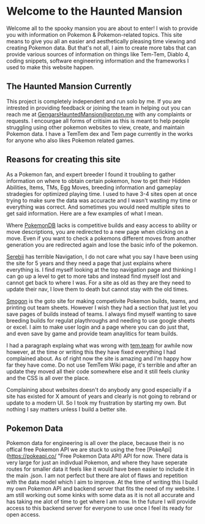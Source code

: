 # Welcome to the Haunted Mansion

Welcome all to the spooky mansion you are about to enter!
I wish to provide you with information on Pokemon & Pokemon-related topics. 
This site means to give you all an easier and aesthetically pleasing time viewing
and creating Pokemon data. But that's not all, I aim to create more tabs that can provide
various sources of information on things like Tem-Tem, Diablo 4, coding snippets, software engineering
information  and the frameworks I used to make this website happen.

## The Haunted Mansion Currently

This project is completely independent and run solo by me. 
If you are intrested in providing feedback or joining the team in helping out you can reach me at
GengarsHauntedMansion@proton.me with any complaints or requests. 
I encourgae all forms of critisim as this is meant to help people struggling using other pokemon 
websites to view, create, and maintain Pokemon data. I have a TemTem dex and Tem page currently in
 the works for anyone who also likes Pokemon related games.

## Reasons for creating this site

As a Pokemon fan, and expert breeder I found it troubling to gather information on where to obtain certain
pokemon, how to get their Hidden Abilities, Items, TMs, Egg Moves, breeding information and gameplay 
stradegies for optimized playing time. I used to have 3-4 sites open at once trying to make sure the data 
was accuracte and I wasn't wasting my time or everything was correct. And sometimes you would need multiple 
sites to get said information. Here are a few examples of what I mean.
    
Where [PokemonDB](https://pokemondb.net/ "Best site for pokemon information") lacks is competitive builds
and easy access to ability or move descriptions, you are redirected to a new page when clicking on a move.
Even if you want to check a pokemons different moves from another generation you are redirected again and 
lose the basic info of the pokemon.

[Serebii](https://www.serebii.net/pokedex/ "Great historic pokemon site") has terrible Navigation, 
I do not care what you say I have been using the site for 5 years and they need a page that just explains
where everything is. I find myself looking at the top navigation page and thinking I can go up a level
to get to more tabs and instead find myself lost and cannot get back to where I was. For a site as old
as they are they need to update their nav, I love them to death but cannot stay with the old times.

[Smogon](https://www.smogon.com/dex/ss/pokemon/ "The site for Pokemon Comp Builds") is the goto site for
making competivite Pokemon builds, teams, and printing out team sheets. However I wish they had a section
that just let you save pages of builds instead of teams. I always find myself wanting to save breeding
builds for regulat playthroughs and needing to use google sheets or excel. I aim to make user login and
a page where you can do just that, and even save by game and provide team anaylitics for team builds.

I had a paragraph explaing what was wrong with [tem.team](https://tem.team/ "Current best site for Temtem") for
awhile now however, at the time or writing this they have fixed everything I had complained about. 
As of right now the site is amazing and I'm happy how far they have come. Do not use TemTem Wiki page,
it's terrible and after an update they moved all their code somewhere else and it still feels clunky 
and the CSS is all over the place.

Complaining about websites doesn't do anybody any good especially if a site has existed for X amount of
years and clearly is not going to rebrand or update to a modern UI. So I took my frustration by starting
my own. But nothing I say matters unless I build a better site.

## Pokemon Data

Pokemon data for engineering is all over the place, because their is no offical free Pokemon API we are
stuck to using the free [PokeApi](https://pokeapi.co/ "Free Pokemon Data API) API for now. There data 
is very large for just an indivdual Pokemon, and where they have seperate routes for smaller data it 
feels like it would have been easier to include it in the main .json. I am not perfect but there are 
alot of flaws and repetition with the data model which I aim to improve. At the time of writing this 
I build my own Pokemon API and backend server that fits the need of my website. I am still working out
some kinks with some data as it is not all accurate and has taking me alot of time to get where I am 
now. In the future I will provide access to this backend server for everyone to use once I feel its
ready for open access.